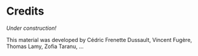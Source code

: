 # Credits {#credits}

_Under construction!_

This material was developed by Cédric Frenette Dussault, Vincent Fugère, Thomas Lamy, Zofia Taranu, ...